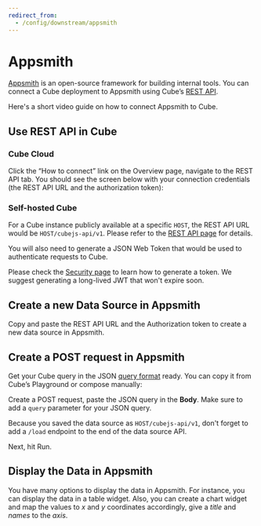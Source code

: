 ```yaml
---
redirect_from:
  - /config/downstream/appsmith
---
```


# Appsmith

[Appsmith](https://www.appsmith.com) is an open-source framework for building
internal tools. You can connect a Cube deployment to Appsmith using Cube’s
[REST API](/reference/rest-api).

Here's a short video guide on how to connect Appsmith to Cube.

<LoomVideo url="https://www.loom.com/embed/8898c6394cac46568c2be6ae526b1fd5" />

## Use REST API in Cube

### Cube Cloud

Click the “How to connect” link on the Overview page, navigate to the REST API
tab. You should see the screen below with your connection credentials (the REST
API URL and the authorization token):

<Screenshot src="https://ucarecdn.com/5e861647-21df-407d-951d-6a88d5ed9f97/" />

### Self-hosted Cube

For a Cube instance publicly available at a specific `HOST`, the REST API URL
would be `HOST/cubejs-api/v1`. Please refer to the
[REST API page](/reference/rest-api) for details.

You will also need to generate a JSON Web Token that would be used to
authenticate requests to Cube.

Please check the [Security page](/product/auth#generating-json-web-tokens-jwt)
to learn how to generate a token. We suggest generating a long-lived JWT that
won't expire soon.

## Create a new Data Source in Appsmith

Copy and paste the REST API URL and the Authorization token to create a new data
source in Appsmith.

<Screenshot src="https://ucarecdn.com/bbdc1318-55aa-4b18-8358-d0ca1869c907/" />

## Create a POST request in Appsmith

Get your Cube query in the JSON
[query format](/product/apis-integrations/rest-api/query-format) ready. You can
copy it from Cube’s Playground or compose manually:

<Screenshot src="https://ucarecdn.com/c6d098ab-7b45-4f67-85c8-c36a6cd45f39/" />

Create a POST request, paste the JSON query in the **Body**. Make sure to add a
`query` parameter for your JSON query.

Because you saved the data source as `HOST/cubejs-api/v1`, don't forget to add a
`/load` endpoint to the end of the data source API.

Next, hit Run.

<Screenshot src="https://ucarecdn.com/bee6da36-805e-4a78-97cb-4641046710cb/" />

## Display the Data in Appsmith

You have many options to display the data in Appsmith. For instance, you can
display the data in a table widget. Also, you can create a chart widget and map
the values to _x_ and _y_ coordinates accordingly, give a _title_ and _names_ to
the _axis_.

<Screenshot src="https://ucarecdn.com/d738b112-6eaf-4d5a-a2a0-bdf064465f54/" />
